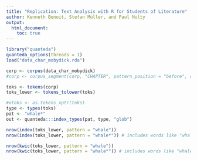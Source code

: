```yaml
---
title: "Replication: Text Analysis with R for Students of Literature"
author: Kenneth Benoit, Stefan Müller, and Paul Nulty
output: 
  html_document:
    toc: true
---
```


```r
library("quanteda")
quanteda_options(threads = 1)
load("data_char_mobydick.rda")
```

```r
corp <- corpus(data_char_mobydick)
#corp <- corpus_segment(corp, "CHAPTER", pattern_position = "before", case_insensitive = FALSE)
```

```r
toks <- tokens(corp)
toks_lower <- tokens_tolower(toks)
```

```r
#xtoks <- as.tokens_xptr(toks)
type <- types(toks)
pat <- "whale*"
out <- quanteda:::index_types(pat, type, "glob")
```

```r
nrow(index(toks_lower, pattern = "whale"))
nrow(index(toks_lower, pattern = "whale*")) # includes words like "whalemen"
```

```r
nrow(kwic(toks_lower, pattern = "whale"))
nrow(kwic(toks_lower, pattern = "whale*")) # includes words like "whalemen"
```
